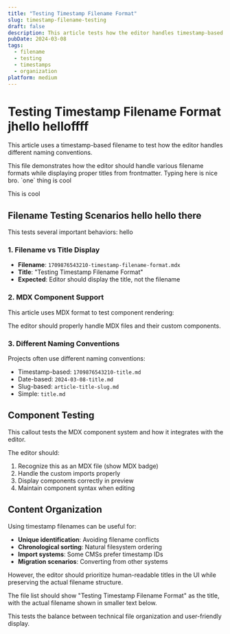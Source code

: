```yaml
---
title: "Testing Timestamp Filename Format"
slug: timestamp-filename-testing
draft: false
description: This article tests how the editor handles timestamp-based filenames vs human-readable names
pubDate: 2024-03-08
tags: 
  - filename
  - testing
  - timestamps
  - organization
platform: medium
---
```



# Testing Timestamp Filename Format jhello helloffff

This article uses a timestamp-based filename to test how the editor handles different naming conventions.

<Callout type="info">
This file demonstrates how the editor should handle various filename formats while displaying proper titles from frontmatter. Typing here is nice bro. `one` thing is cool
</Callout>


This is cool

## Filename Testing Scenarios hello hello there

This tests several important behaviors: hello

### 1. Filename vs Title Display
- **Filename**: `1709876543210-timestamp-filename-format.mdx`
- **Title**: "Testing Timestamp Filename Format"
- **Expected**: Editor should display the title, not the filename

### 2. MDX Component Support
This article uses MDX format to test component rendering:

<Callout type="warning">
The editor should properly handle MDX files and their custom components.
</Callout>

### 3. Different Naming Conventions
Projects often use different naming conventions:
- Timestamp-based: `1709876543210-title.md`
- Date-based: `2024-03-08-title.md`
- Slug-based: `article-title-slug.md`
- Simple: `title.md`

## Component Testing

<Callout type="success">
This callout tests the MDX component system and how it integrates with the editor.
</Callout>

The editor should:
1. Recognize this as an MDX file (show MDX badge)
2. Handle the custom imports properly
3. Display components correctly in preview
4. Maintain component syntax when editing

## Content Organization

Using timestamp filenames can be useful for:
- **Unique identification**: Avoiding filename conflicts
- **Chronological sorting**: Natural filesystem ordering
- **Import systems**: Some CMSs prefer timestamp IDs
- **Migration scenarios**: Converting from other systems

However, the editor should prioritize human-readable titles in the UI while preserving the actual filename structure.

<Callout type="info">
The file list should show "Testing Timestamp Filename Format" as the title, with the actual filename shown in smaller text below.
</Callout>

This tests the balance between technical file organization and user-friendly display.
